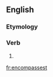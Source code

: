 ==English==

===Etymology===
{{suffix|encompass|est|lang=en}}

===Verb===
{{head|en|verb form}}

# {{en-archaic second-person singular of|encompass|lang=en}}

[[fr:encompassest]]
